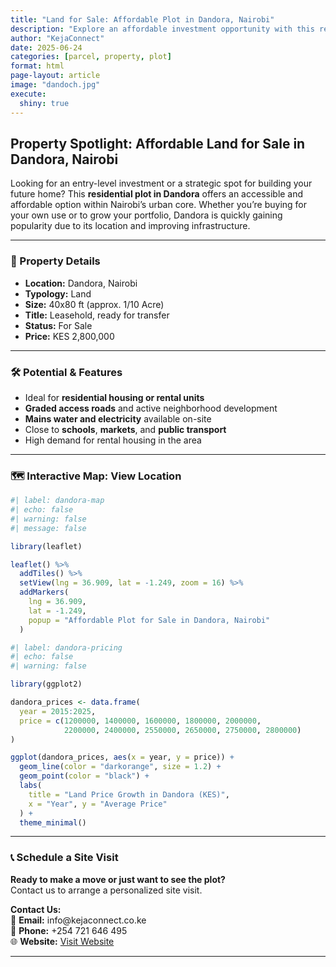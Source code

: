 ```yaml
---
title: "Land for Sale: Affordable Plot in Dandora, Nairobi"
description: "Explore an affordable investment opportunity with this residential plot in Dandora, a growing suburb of Nairobi."
author: "KejaConnect"
date: 2025-06-24
categories: [parcel, property, plot]
format: html
page-layout: article
image: "dandoch.jpg"
execute:
  shiny: true
---
```


## Property Spotlight: Affordable Land for Sale in Dandora, Nairobi

Looking for an entry-level investment or a strategic spot for building your future home? This **residential plot in Dandora** offers an accessible and affordable option within Nairobi’s urban core. Whether you're buying for your own use or to grow your portfolio, Dandora is quickly gaining popularity due to its location and improving infrastructure.

---

### 📍 Property Details

- **Location:** Dandora, Nairobi  
- **Typology:** Land  
- **Size:** 40x80 ft (approx. 1/10 Acre)  
- **Title:** Leasehold, ready for transfer  
- **Status:** For Sale  
- **Price:** KES 2,800,000

---

### 🛠️ Potential & Features

- Ideal for **residential housing or rental units**  
- **Graded access roads** and active neighborhood development  
- **Mains water and electricity** available on-site  
- Close to **schools**, **markets**, and **public transport**  
- High demand for rental housing in the area

---

### 🗺️ Interactive Map: View Location

```r
#| label: dandora-map
#| echo: false
#| warning: false
#| message: false

library(leaflet)

leaflet() %>%
  addTiles() %>%
  setView(lng = 36.909, lat = -1.249, zoom = 16) %>%
  addMarkers(
    lng = 36.909,
    lat = -1.249,
    popup = "Affordable Plot for Sale in Dandora, Nairobi"
  )
```


```r
#| label: dandora-pricing
#| echo: false
#| warning: false

library(ggplot2)

dandora_prices <- data.frame(
  year = 2015:2025,
  price = c(1200000, 1400000, 1600000, 1800000, 2000000,
            2200000, 2400000, 2550000, 2650000, 2750000, 2800000)
)

ggplot(dandora_prices, aes(x = year, y = price)) +
  geom_line(color = "darkorange", size = 1.2) +
  geom_point(color = "black") +
  labs(
    title = "Land Price Growth in Dandora (KES)",
    x = "Year", y = "Average Price"
  ) +
  theme_minimal()

```


---

### 📞 Schedule a Site Visit

**Ready to make a move or just want to see the plot?**  
Contact us to arrange a personalized site visit.

**Contact Us:**  
📧 **Email:** info@kejaconnect.co.ke  
📱 **Phone:** +254 721 646 495  
🌐 **Website:** [Visit Website](https://www.kejaconnect.co.ke)

---